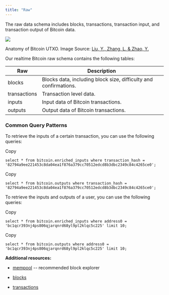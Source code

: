 ```yaml
---
title: "Raw"
---
```


The raw data schema includes blocks, transactions, transaction input, and transaction output of Bitcoin data.

![](https://docs.allium.so/~gitbook/image?url=https%3A%2F%2F137711553-files.gitbook.io%2F%7E%2Ffiles%2Fv0%2Fb%2Fgitbook-x-prod.appspot.com%2Fo%2Fspaces%252FUrfZbzSRStJdjOp5DS3Z%252Fuploads%252FAIvtMVLBHxMRDbnIOmEM%252Fimage.png%3Falt%3Dmedia%26token%3De06e89a0-a6ab-4e01-9f90-a8f16bb3b011\&width=768\&dpr=4\&quality=100\&sign=42119885\&sv=2)

Anatomy of Bitcoin UTXO. Image Source: [Liu, Y., Zhang, L. & Zhao, Y.](https://www.nature.com/articles/s41597-022-01254-0/figures/2)

Our realtime Bitcoin raw schema contains the following tables:

| Raw          | Description                                                      |
| ------------ | ---------------------------------------------------------------- |
| blocks       | Blocks data, including block size, difficulty and confirmations. |
| transactions | Transaction level data.                                          |
| inputs       | Input data of Bitcoin transactions.                              |
| outputs      | Output data of Bitcoin transactions.                             |

### Common Query Patterns

To retrieve the inputs of a certain transaction, you can use the following queries:

Copy

```
select * from bitcoin.enriched_inputs where transaction_hash = '82794a9ee221453c8da04ea1f876a379cc70512edcd8b3dbc2349c84c4265ce0';
```

Copy

```
select * from bitcoin.outputs where transaction_hash = '82794a9ee221453c8da04ea1f876a379cc70512edcd8b3dbc2349c84c4265ce0';
```

To retrieve the inputs and outputs of a user, you can use the following queries:

Copy

```
select * from bitcoin.enriched_inputs where address0 = 'bc1qcr393nj4ps806qjarqnrd68yl9pl2klqc5c225' limit 10;
```

Copy

```
select * from bitcoin.outputs where address0 = 'bc1qcr393nj4ps806qjarqnrd68yl9pl2klqc5c225' limit 10;
```

**Additional resources:**

* [mempool](https://mempool.space/) -- recommended block explorer

* [blocks](https://developer.bitcoin.org/reference/block_chain.html)

* [transactions](https://developer.bitcoin.org/reference/transactions.html)


